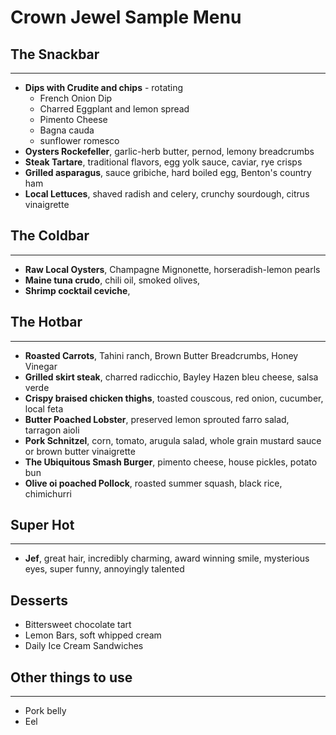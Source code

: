 # Crown Jewel Sample Menu

## The Snackbar

---

- **Dips with Crudite and chips** - rotating
  - French Onion Dip
  - Charred Eggplant and lemon spread
  - Pimento Cheese
  - Bagna cauda
  - sunflower romesco
- **Oysters Rockefeller**, garlic-herb butter, pernod, lemony breadcrumbs
- **Steak Tartare**, traditional flavors, egg yolk sauce, caviar, rye crisps
- **Grilled asparagus**, sauce gribiche, hard boiled egg, Benton's country ham
- **Local Lettuces**, shaved radish and celery, crunchy sourdough, citrus vinaigrette

## The Coldbar

---

- **Raw Local Oysters**, Champagne Mignonette, horseradish-lemon pearls
- **Maine tuna crudo**, chili oil, smoked olives,
- **Shrimp cocktail ceviche**,

## The Hotbar

---

- **Roasted Carrots**, Tahini ranch, Brown Butter Breadcrumbs, Honey Vinegar
- **Grilled skirt steak**, charred radicchio, Bayley Hazen bleu cheese, salsa verde
- **Crispy braised chicken thighs**, toasted couscous, red onion, cucumber, local feta
- **Butter Poached Lobster**, preserved lemon sprouted farro salad, tarragon aioli
- **Pork Schnitzel**, corn, tomato, arugula salad, whole grain mustard sauce or brown butter vinaigrette
- **The Ubiquitous Smash Burger**, pimento cheese, house pickles, potato bun
- **Olive oi poached Pollock**, roasted summer squash, black rice, chimichurri

## Super Hot

---

- **Jef**, great hair, incredibly charming, award winning smile, mysterious eyes, super funny, annoyingly talented

## Desserts

- Bittersweet chocolate tart
- Lemon Bars, soft whipped cream
- Daily Ice Cream Sandwiches

## Other things to use

---

- Pork belly
- Eel
